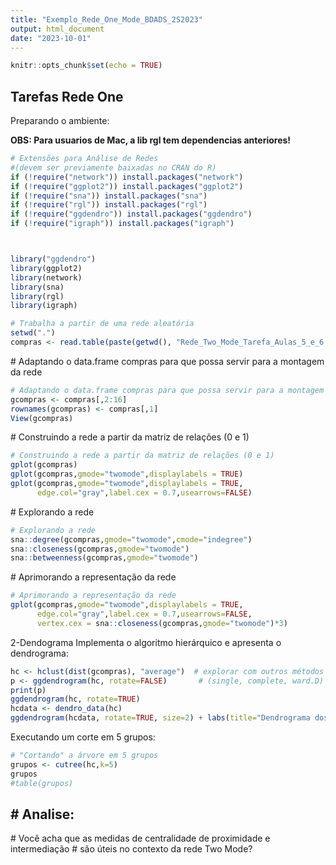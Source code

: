 ```yaml
---
title: "Exemplo_Rede_One_Mode_BDADS_2S2023"
output: html_document
date: "2023-10-01"
---
```


```r
knitr::opts_chunk$set(echo = TRUE)
```

## Tarefas Rede One

Preparando o ambiente:

**OBS: Para usuarios de Mac, a lib rgl tem dependencias anteriores!**

```r
# Extensões para Análise de Redes
#(devem ser previamente baixadas no CRAN do R)
if (!require("network")) install.packages("network")
if (!require("ggplot2")) install.packages("ggplot2")
if (!require("sna")) install.packages("sna")
if (!require("rgl")) install.packages("rgl")
if (!require("ggdendro")) install.packages("ggdendro")
if (!require("igraph")) install.packages("igraph")



library("ggdendro")
library(ggplot2)
library(network)
library(sna)
library(rgl)
library(igraph)
```

```r
# Trabalha a partir de uma rede aleatória
setwd(".")
compras <- read.table(paste(getwd(), "Rede_Two_Mode_Tarefa_Aulas_5_e_6.csv", sep="/"),header=TRUE,sep = ";", dec=",")
```

\# Adaptando o data.frame compras para que possa servir para a montagem da rede

```r
# Adaptando o data.frame compras para que possa servir para a montagem da rede
gcompras <- compras[,2:16]
rownames(gcompras) <- compras[,1]
View(gcompras)
```

\# Construindo a rede a partir da matriz de relações (0 e 1)

```r
# Construindo a rede a partir da matriz de relações (0 e 1)
gplot(gcompras)
gplot(gcompras,gmode="twomode",displaylabels = TRUE)
gplot(gcompras,gmode="twomode",displaylabels = TRUE,
      edge.col="gray",label.cex = 0.7,usearrows=FALSE)
```

\# Explorando a rede

```r
# Explorando a rede
sna::degree(gcompras,gmode="twomode",cmode="indegree")
sna::closeness(gcompras,gmode="twomode")
sna::betweenness(gcompras,gmode="twomode")
```

\# Aprimorando a representação da rede

```r
# Aprimorando a representação da rede
gplot(gcompras,gmode="twomode",displaylabels = TRUE,
      edge.col="gray",label.cex = 0.7,usearrows=FALSE,
      vertex.cex = sna::closeness(gcompras,gmode="twomode")*3)
```

2-Dendograma Implementa o algoritmo hierárquico e apresenta o dendrograma:

```r
hc <- hclust(dist(gcompras), "average")  # explorar com outros métodos de distância que não average
p <- ggdendrogram(hc, rotate=FALSE)       # (single, complete, ward.D)
print(p)
ggdendrogram(hc, rotate=TRUE)
hcdata <- dendro_data(hc)
ggdendrogram(hcdata, rotate=TRUE, size=2) + labs(title="Dendrograma dos Sanduíches")
```

Executando um corte em 5 grupos:

```r
# "Cortando" a árvore em 5 grupos
grupos <- cutree(hc,k=5)
grupos
#table(grupos)
```

## \# Analise:

\# Você acha que as medidas de centralidade de proximidade e intermediação \# são úteis no contexto da rede Two Mode?
